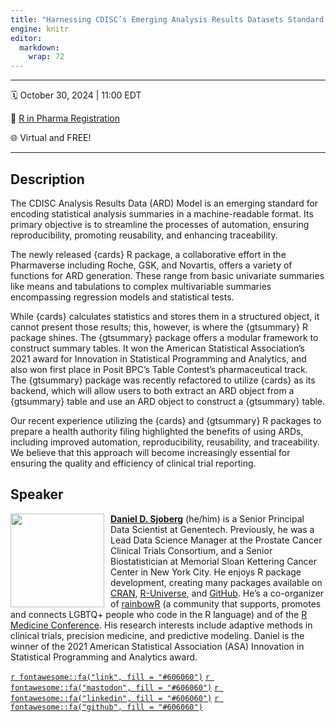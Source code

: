 ```yaml
---
title: "Harnessing CDISC’s Emerging Analysis Results Datasets Standard with the {cards} and {gtsummary} Packages"
engine: knitr
editor: 
  markdown: 
    wrap: 72
---
```


------------------------------------------------------------------------

🗓️ October 30, 2024 \| 11:00 EDT

📝 [R in Pharma Registration](https://events.zoom.us/ev/AvobJEOTVwkUnH6_TgLZDZJauk4dxfm5jCG8JFNN9zukOcsVLvTN~AmO5XY5HRBcxkKG6Hga1aXZaYtpBSER6jHms1seP-NNOA0dhcQZUGJ2NWg)

🌐 Virtual and FREE!

------------------------------------------------------------------------

## Description

The CDISC Analysis Results Data (ARD) Model is an emerging standard for encoding statistical analysis summaries in a machine-readable format. Its primary objective is to streamline the processes of automation, ensuring reproducibility, promoting reusability, and enhancing traceability.

The newly released {cards} R package, a collaborative effort in the Pharmaverse including Roche, GSK, and Novartis, offers a variety of functions for ARD generation. These range from basic univariate summaries like means and tabulations to complex multivariable summaries encompassing regression models and statistical tests.

While {cards} calculates statistics and stores them in a structured object, it cannot present those results; this, however, is where the {gtsummary} R package shines. The {gtsummary} package offers a modular framework to construct summary tables. It won the American Statistical Association’s 2021 award for Innovation in Statistical Programming and Analytics, and also won first place in Posit BPC’s Table Contest’s pharmaceutical track. The {gtsummary} package was recently refactored to utilize {cards} as its backend, which will allow users to both extract an ARD object from a {gtsummary} table and use an ARD object to construct a {gtsummary} table. 

Our recent experience utilizing the {cards} and {gtsummary} R packages  to prepare a health authority filing highlighted the benefits of using ARDs, including improved automation, reproducibility, reusability, and traceability. We believe that this approach will become increasingly essential for ensuring the quality and efficiency of clinical trial reporting.

## Speaker

![](images/dan-circle.png){style="float:left;padding: 0 10px 0 0;"
fig-alt="Headshot of Daniel Sjoberg" width="150"}

[**Daniel D. Sjoberg**](https://www.danieldsjoberg.com/) (he/him) is a
Senior Principal Data Scientist at Genentech. Previously, he was a Lead
Data Science Manager at the Prostate Cancer Clinical Trials Consortium,
and a Senior Biostatistician at Memorial Sloan Kettering Cancer Center
in New York City. He enjoys R package development, creating many
packages available on [CRAN](https://cran.r-project.org/web/packages/),
[R-Universe](https://ddsjoberg.r-universe.dev/ui#packages), and
[GitHub](https://github.com/ddsjoberg). He's a co-organizer of 
[rainbowR](https://rainbowr.netlify.app/) (a community that supports, promotes 
and connects LGBTQ+ people who code in the R language) and of the [R Medicine Conference](https://rconsortium.github.io/RMedicine_website/). 
His research interests include
adaptive methods in clinical trials, precision medicine, and predictive
modeling. Daniel is the winner of the 2021 American Statistical
Association (ASA) Innovation in Statistical Programming and Analytics
award.

[`r fontawesome::fa("link", fill = "#606060")`](https://www.danieldsjoberg.com/)
[`r fontawesome::fa("mastodon", fill = "#606060")`](https://mastodon.social/@ddsjoberg)
[`r fontawesome::fa("linkedin", fill = "#606060")`](https://www.linkedin.com/in/ddsjoberg/)
[`r fontawesome::fa("github", fill = "#606060")`](https://github.com/ddsjoberg/)

